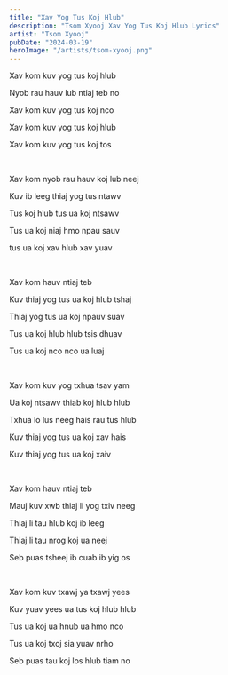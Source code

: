 ```yaml
---
title: "Xav Yog Tus Koj Hlub"
description: "Tsom Xyooj Xav Yog Tus Koj Hlub Lyrics"
artist: "Tsom Xyooj"
pubDate: "2024-03-19"
heroImage: "/artists/tsom-xyooj.png"
---
```


Xav kom kuv yog tus koj hlub

Nyob rau hauv lub ntiaj teb no

Xav kom kuv yog tus koj nco

Xav kom kuv yog tus koj hlub

Xav kom kuv yog tus koj tos

<br />

Xav kom nyob rau hauv koj lub neej

Kuv ib leeg thiaj yog tus ntawv

Tus koj hlub tus ua koj ntsawv

Tus ua koj niaj hmo npau sauv

tus ua koj xav hlub xav yuav

<br />

Xav kom hauv ntiaj teb

Kuv thiaj yog tus ua koj hlub tshaj

Thiaj yog tus ua koj npauv suav

Tus ua koj hlub hlub tsis dhuav

Tus ua koj nco nco ua luaj

<br />

Xav kom kuv yog txhua tsav yam

Ua koj ntsawv thiab koj hlub hlub

Txhua lo lus neeg hais rau tus hlub

Kuv thiaj yog tus ua koj xav hais

Kuv thiaj yog tus ua koj xaiv

<br />

Xav kom hauv ntiaj teb

Mauj kuv xwb thiaj li yog txiv neeg

Thiaj li tau hlub koj ib leeg

Thiaj li tau nrog koj ua neej

Seb puas tsheej ib cuab ib yig os

<br />

Xav kom kuv txawj ya txawj yees

Kuv yuav yees ua tus koj hlub hlub

Tus ua koj ua hnub ua hmo nco

Tus ua koj txoj sia yuav nrho

Seb puas tau koj los hlub tiam no
